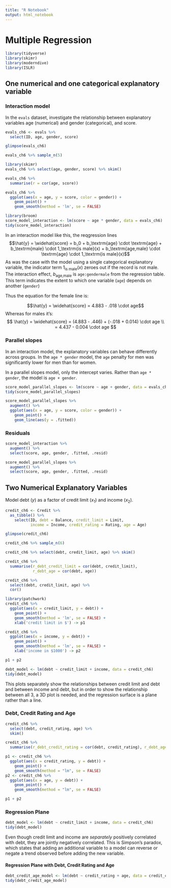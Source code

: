 ```yaml
---
title: "R Notebook"
output: html_notebook
---
```

# Multiple Regression

```r
library(tidyverse)
library(skimr)
library(moderndive)
library(ISLR)
```

## One numerical and one categorical explanatory variable

### Interaction model

In the `evals` dataset, investigate the relationship between explanatory variables age (numerical) and gender (categorical), and score.

```r
evals_ch6 <- evals %>% 
  select(ID, age, gender, score)

glimpse(evals_ch6)
```
```r
evals_ch6 %>% sample_n(5)
```
```r
library(skimr)
evals_ch6 %>% select(age, gender, score) %>% skim()
```
```r
evals_ch6 %>% 
  summarise(r = cor(age, score))
```
```r
evals_ch6 %>% 
  ggplot(aes(x = age, y = score, color = gender)) +
    geom_point() +
    geom_smooth(method = 'lm', se = FALSE)
```

```r
library(broom)
score_model_interaction <- lm(score ~ age * gender, data = evals_ch6)
tidy(score_model_interaction)
```
In an interaction model like this, the reqgression lines
$$\hat{y} = \widehat{score} = b_0 + b_\textrm{age} \cdot \textrm{age} + b_\textrm{male} \cdot 1_\textrm{is male}(x) + b_\textrm{age,male} \cdot \textrm{age} \cdot 1_\textrm{is male}(x)$$
As was the case with the model using a single categorical explanatory variable, the indicator term $1_\textrm{is male}(x)$ zeroes out if the record is not male. The interaction effect, $b_\textrm{age,male}$ is `age:gendermale` from the regression table. This term indicates the extent to which one variable (`age`) depends on another (`gender`)

Thus the equation for the female line is:

$$\hat{y} = \widehat{score} = 4.883 - .018 \cdot age$$
Whereas for males it's:
$$
\hat{y} = \widehat{score} = (4.883 - .446) + (-.018 + 0.014) \cdot age \\
= 4.437 - 0.004 \cdot age
$$

### Parallel slopes

In an interaction model, the explanatory variables can behave differently across groups. In the `age * gender` model, the `age` penalty for men was significantly lower for men than for women.

In a parallel slopes model, only the intercept varies. Rather than `age * gender`, the model is `age + gender`.

```r
score_model_parallel_slopes <- lm(score ~ age + gender, data = evals_ch6)
tidy(score_model_parallel_slopes)
```

```r
score_model_parallel_slopes %>% 
  augment() %>% 
  ggplot(aes(x = age, y = score, color = gender)) +
    geom_point() +
    geom_line(aes(y = .fitted))
```

### Residuals

```r
score_model_interaction %>% 
  augment() %>% 
  select(score, age, gender, .fitted, .resid)
```

```r
score_model_parallel_slopes %>% 
  augment() %>% 
  select(score, age, gender, .fitted, .resid)
```
## Two Numerical Explanatory Variables

Model debt ($y$) as a factor of credit limit ($x_1$) and income ($x_2$).

```r
credit_ch6 <- Credit %>% 
  as_tibble() %>% 
    select(ID, debt = Balance, credit_limit = Limit, 
           income = Income, credit_rating = Rating, age = Age)

glimpse(credit_ch6)
```
```r
credit_ch6 %>% sample_n(6)
```
```r
credit_ch6 %>% select(debt, credit_limit, age) %>% skim()
```

```r
credit_ch6 %>% 
  summarise(r_debt_credit_limit = cor(debt, credit_limit),
            r_debt_age = cor(debt, age))
```
```r
credit_ch6 %>% 
  select(debt, credit_limit, age) %>% 
  cor()
```
```r
library(patchwork)
credit_ch6 %>%
  ggplot(aes(x = credit_limit, y = debt)) +
    geom_point() +
    geom_smooth(method = 'lm', se = FALSE) +
    xlab('credit limit in $') -> p1

credit_ch6 %>%
  ggplot(aes(x = income, y = debt)) +
    geom_point() +
    geom_smooth(method = 'lm', se = FALSE) +
    xlab('income in $1000') -> p2

p1 + p2
```
```r
debt_model <- lm(debt ~ credit_limit + income, data = credit_ch6)
tidy(debt_model)
```
This plots separately show the relationships between credit limit and debt and between income and debt, but in order to show the relationship between all 3, a 3D plot is needed, and the regression surface is a plane rather than a line. 

### Debt, Credit Rating and Age

```r
credit_ch6 %>% 
  select(debt, credit_rating, age) %>% 
  skim()
```
```r
credit_ch6 %>% 
  summarise(r_debt_credit_rating = cor(debt, credit_rating), r_debt_age = cor(debt, age))
```
```r
p1 <- credit_ch6 %>% 
  ggplot(aes(x = credit_rating, y = debt)) +
    geom_point() +
    geom_smooth(method = "lm", se = FALSE)
p2 <- credit_ch6 %>% 
  ggplot(aes(x = age, y = debt)) +
    geom_point() +
    geom_smooth(method = "lm", se = FALSE)

p1 + p2
```

### Regression Plane

```r
debt_model <- lm(debt ~ credit_limit + income, data = credit_ch6)
tidy(debt_model)
```
Even though credit limit and income are *separately* positively correlated with debt, they are jointly negatively correlated. This is Simpson's paradox, which states that adding an additional variable to a model can reverse or negate a trend observed before adding the new variable.

#### Regression Plane with Debt, Credit Rating and Age

```r
debt_credit_age_model <- lm(debt ~ credit_rating + age, data = credit_ch6)
tidy(debt_credit_age_model)
```